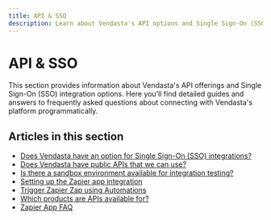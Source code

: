 ```yaml
---
title: API & SSO
description: Learn about Vendasta's API options and Single Sign-On (SSO) integrations.
---
```


# API & SSO

This section provides information about Vendasta's API offerings and Single Sign-On (SSO) integration options. Here you'll find detailed guides and answers to frequently asked questions about connecting with Vendasta's platform programmatically.

## Articles in this section

- [Does Vendasta have an option for Single Sign-On (SSO) integrations?](./vendasta-sso-integrations.mdx)
- [Does Vendasta have public APIs that we can use?](./vendasta-public-apis.mdx)
- [Is there a sandbox environment available for integration testing?](./sandbox-environment.mdx)
- [Setting up the Zapier app integration](./zapier-integration.mdx)
- [Trigger Zapier Zap using Automations](./trigger-zapier-zap-using-automations.mdx)
- [Which products are APIs available for?](./which-products-are-apis-available-for.mdx)
- [Zapier App FAQ](./zapier-app-faq.mdx)